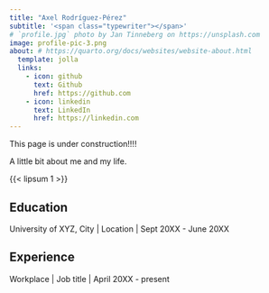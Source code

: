 ```yaml
---
title: "Axel Rodríguez-Pérez"
subtitle: '<span class="typewriter"></span>'
# `profile.jpg` photo by Jan Tinneberg on https://unsplash.com
image: profile-pic-3.png
about: # https://quarto.org/docs/websites/website-about.html
  template: jolla
  links:
    - icon: github
      text: Github
      href: https://github.com
    - icon: linkedin
      text: LinkedIn
      href: https://linkedin.com
---
```


This page is under construction!!!!

A little bit about me and my life.

{{< lipsum 1 >}}

## Education

University of XYZ, City \| Location \| Sept 20XX - June 20XX

## Experience
 
Workplace \| Job title \| April 20XX - present

```{=html}
<script>
document.addEventListener('DOMContentLoaded', function () {
  const phrases = ["bioinformatician", "omics enthusiast", "cancer biology enthusiast"];
  const el = document.querySelector('.typewriter');
  let i = 0, j = 0, current = [], isDeleting = false;

  function type() {
    const full = phrases[i];
    if (!isDeleting) {
      if (j < full.length) {
        current.push(full.charAt(j));
        j++;
        el.textContent = current.join('');
      } else {
        isDeleting = true;
        setTimeout(type, 1000);
        return;
      }
    } else {
      if (j > 0) {
        current.pop();
        j--;
        el.textContent = current.join('');
      } else {
        isDeleting = false;
        i = (i + 1) % phrases.length;
      }
    }
    const timeout = isDeleting ? 100 : 150;
    setTimeout(type, timeout);
  }

  type();
});
</script>
```
